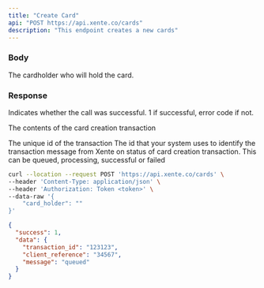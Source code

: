 ```yaml
---
title: "Create Card"
api: "POST https://api.xente.co/cards"
description: "This endpoint creates a new cards"
---
```


### Body

<ParamField body="card_holder" type="object">
 The cardholder who will hold the card. 
</ParamField>

### Response

<ResponseField name="success" type="number">
  Indicates whether the call was successful. 1 if successful, error code if not.
</ResponseField>

<ResponseField name="data" type="object">

The contents of the card creation transaction

<Expandable title="Toggle object">

<ResponseField name="transaction_id" type="number">
  The unique id of the transaction 
</ResponseField>

<ResponseField name="clientreference_id" type="number">
  The id that your system uses to identify the transaction
</ResponseField>

<ResponseField name="message" type="string">
  message from Xente on status of card creation transaction. This can be queued, processing, successful or failed
</ResponseField>

</Expandable>

</ResponseField>

<RequestExample>

```bash Request
curl --location --request POST 'https://api.xente.co/cards' \
--header 'Content-Type: application/json' \
--header 'Authorization: Token <token>' \
--data-raw '{
    "card_holder": ""
}'
```

</RequestExample>

<ResponseExample>

```json Response
{
  "success": 1,
  "data": {
    "transaction_id": "123123",
    "client_reference": "34567",
    "message": "queued"
  }
}
```

</ResponseExample>
